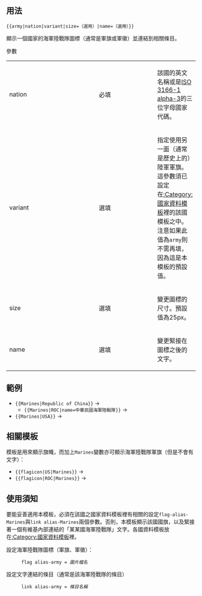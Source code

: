 {{documentation subpage}}
==用法==
<tt><nowiki>{{army|nation|variant|size=（選用）|name=（選用）}}</nowiki></tt>

顯示一個國家的海軍陸戰隊圖標（通常是軍旗或軍徽）並連結到相關條目。

;參數
{| class="wikitable" border="1"
| width="6%"  | nation || width="7%" | 必填 || 該國的英文名稱或是[[ISO 3166-1|ISO 3166-1 alpha-3]]的三位字母國家代碼。
|-
| variant || 選填 || 指定使用另一面（通常是歷史上的）陸軍軍旗。這參數須已設定在[[:Category:國家資料模板]]裡的該國模板之中。注意如果此值為<code>army</code>則不需再填，因為這是本模板的預設值。
|-
| size || 選填 || 變更圖標的尺寸。預設值為25px。
|-
| name || 選填 || 變更緊接在圖標之後的文字。
|}

==範例==
*<tt><nowiki>{{Marines|Republic of China}}</nowiki></tt> → {{Marines|Republic of China}}
**<tt><nowiki>{{Marines|ROC|name=中華民國海軍陸戰隊}}</nowiki></tt> → {{Marines|ROC|name=中華民國海軍陸戰隊}}
*<tt><nowiki>{{Marines|USA}}</nowiki></tt> → {{Marines|USA}}

==相關模板==
{{tl|flagicon}}模板是用來顯示旗幟，而加上<tt>Marines</tt>變數亦可顯示海軍陸戰隊軍旗（但是不會有文字）：
*<tt><nowiki>{{flagicon|US|Marines}}</nowiki></tt> → {{flagicon|US|Marines}}
*<tt><nowiki>{{flagicon|ROC|Marines}}</nowiki></tt> → {{flagicon|ROC|Marines}}

==使用須知==
要能妥善適用本模板，必須在該國之國家資料模板裡有相關的設定<code>flag-alias-Marines</code>與<code>link alias-Marines</code>兩個參數。否則，本模板顯示該國國旗，以及緊接著一個有維基內部連結的「某某國海軍陸戰隊」文字。各國資料模板放在[[:Category:國家資料模板]]裡。

設定海軍陸戰隊圖標（軍旗、軍徽）：
:<tt>flag alias-army = ''圖片檔名''</tt>
設定文字連結的條目（通常是該海軍陸戰隊的條目）
:<tt>link alias-army = ''條目名稱''</tt>

<includeonly>
<!-- 請將分類資訊加在這條線之下 -->
[[Category:旗幟模板系統|{{PAGENAME}}]]
[[Category:軍事模板|{{PAGENAME}}]]